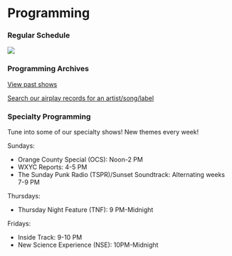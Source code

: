 
# Programming

### Regular Schedule

![](</uploads/wxycsummersched25 (1).png>)

### Programming Archives

[View past shows](http://wxyc.info/playlists/radioWeek)

[Search our airplay records for an artist/song/label](http://wxyc.info/playlists/searchPlaylists)

### Specialty Programming

Tune into some of our specialty shows! New themes every week!

Sundays:

* Orange County Special (OCS): Noon-2 PM
* WXYC Reports: 4-5 PM
* The Sunday Punk Radio (TSPR)/Sunset Soundtrack: Alternating weeks 7-9 PM

Thursdays:

* Thursday Night Feature (TNF): 9 PM-Midnight

Fridays:

* Inside Track: 9-10 PM
* New Science Experience (NSE): 10PM-Midnight
